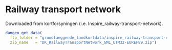 # Railway transport network

Downloaded from  kortforsyningen (i.e. Inspire_railway-transport-network). 

```r

dangeo_get_data(
  ftp_folder = "grundlaeggende_landkortdata/inspire_railway-transport-network",
  zip_name   = "DK_RailwayTransportNetwork_GML_UTM32-EUREF89.zip")

```